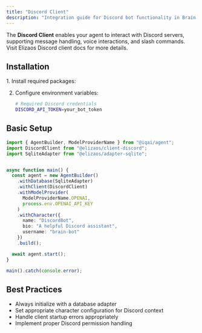 ```yaml
---
title: "Discord Client"
description: "Integration guide for Discord bot functionality in Brain Framework"
---
```



The **Discord Client** enables your agent to interact with Discord servers, supporting message handling, voice interactions, and slash commands. Visit Elizaos <ExternalLink href="https://eliza.how/packages/clients/discord">Discord client docs</ExternalLink> for more details.

## Installation

<Steps>
1. Install required packages:
   <PackageManagers pkg="github:elizaos-plugins/client-discord @elizaos/core@0.25.9" />

2. Configure environment variables:
   ```bash
   # Required Discord credentials
   DISCORD_API_TOKEN=your_bot_token
   ```
</Steps>

## Basic Setup

```typescript
import { AgentBuilder, ModelProviderName } from "@iqai/agent";
import DiscordClient from "@elizaos/client-discord";
import SqliteAdapter from "@elizaos/adapter-sqlite";


async function main() {
  const agent = new AgentBuilder()
    .withDatabase(SqliteAdapter)
    .withClient(DiscordClient)
    .withModelProvider(
      ModelProviderName.OPENAI,
      process.env.OPENAI_API_KEY
    )
    .withCharacter({
      name: "DiscordBot",
      bio: "A helpful Discord assistant",
      username: "brain-bot"
    })
    .build();

  await agent.start();
}

main().catch(console.error);
```

## Best Practices

- Always initialize with a database adapter
- Set appropriate character configuration for Discord context
- Handle client startup errors appropriately
- Implement proper Discord permission handling